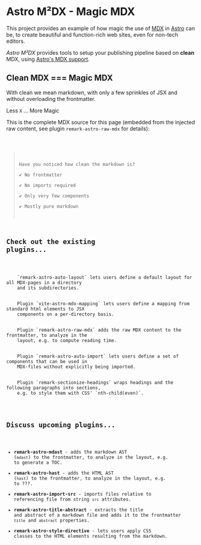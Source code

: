# Astro M²DX - Magic MDX

This project provides an example of how magic the use of [MDX](https://mdxjs.com) in [Astro](https://astro.build) can be, to create beautiful and function-rich web sites, even for non-tech editors.

_Astro M²DX_ provides tools to setup your publishing pipeline based on **clean** MDX, using [Astro's MDX support](https://docs.astro.build/en/guides/markdown-content/).

## Clean MDX === Magic MDX

With clean we mean markdown, with only a few sprinkles of JSX and without overloading the frontmatter.

<Claim>Less `X` ... More Magic</Claim>

This is the complete MDX source for this page (embedded from the injected raw content, see plugin `remark-astro-raw-mdx` for details):

<Code code={frontmatter.mdx} lang="mdx" theme="solarized-light" />

> Have you noticed how clean the markdown is?  
> ✔️ No frontmatter  
> ✔️ No imports required  
> ✔️ Only very few components  
> ✔️ Mostly pure markdown

## Check out the existing plugins...

<Wrap>
  <Card title="Auto Layout">
    `remark-astro-auto-layout` lets users define a default layout for all MDX-pages in a directory
    and its subdirectories.
  </Card>
  <Card title="Element Mapping">
    Plugin `vite-astro-mdx-mapping` lets users define a mapping from standard html elements to JSX
    components on a per-directory basis.
  </Card>
  <Card title="Raw MDX Content">
    Plugin `remark-astro-raw-mdx` adds the raw MDX content to the frontmatter, to analyze in the
    layout, e.g. to compute reading time.
  </Card>
  <Card title="Auto Import">
    Plugin `remark-astro-auto-import` lets users define a set of components that can be used in
    MDX-files without explicitly being imported.
  </Card>
  <Card title="Sections for Headings">
    Plugin `remark-sectionize-headings` wraps headings and the following paragraphs into sections,
    e.g. to style them with CSS' `nth-child(even)`.
  </Card>
</Wrap>

## Discuss upcoming plugins...

- **remark-astro-mdast** - adds the markdown AST (`mdast`) to the frontmatter, to analyze in the layout, e.g. to generate a TOC.
- **remark-astro-hast** - adds the HTML AST (`hast`) to the frontmatter, to analyze in the layout, e.g. to ???.
- **remark-astro-import-src** - imports files relative to referencing file from string `src` attributes.
- **remark-astro-title-abstract** - extracts the title and abstract of a markdown file and adds it to the frontmatter `title` and `abstract` properties.
- **remark-astro-style-directive** - lets users apply CSS classes to the HTML elements resulting from the markdown.
